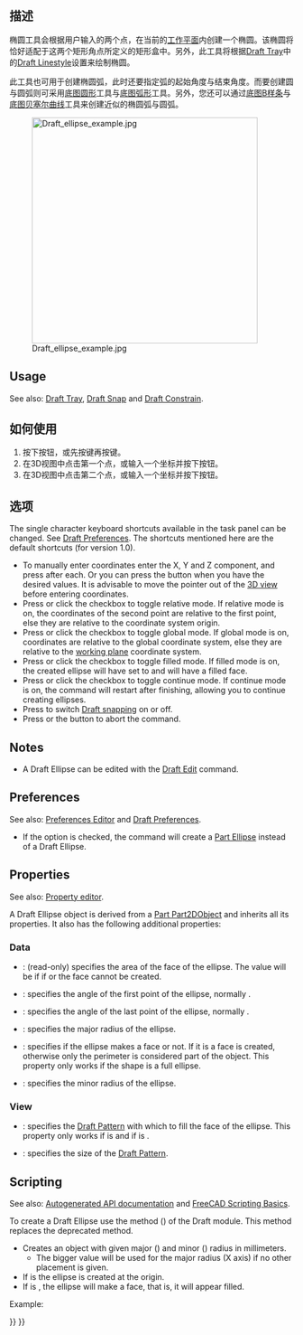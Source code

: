 <languages/>

{{Docnav
|[[Draft_Circle|Circle]]
|[[Draft_Rectangle|Rectangle]]
|[[Draft_Workbench|Draft]]
|IconL=Draft_Circle.svg 
|IconR=Draft_Rectangle.svg 
|IconC=Workbench_Draft.svg
}}

{{GuiCommand
|Name=Draft Ellipse
|MenuLocation=Drafting → Ellipse<br>2D Drafting → Ellipse
|Workbenches=[[Draft_Workbench|Draft]], [[BIM_Workbench|BIM]]
|Shortcut={{KEY|E}} {{KEY|L}}
|Version=0.7
}}

<span id="Description"></span>
==描述==

<div class="mw-translate-fuzzy">
椭圆工具会根据用户输入的两个点，在当前的[[Draft SelectPlane|工作平面]]内创建一个椭圆。该椭圆将恰好适配于这两个矩形角点所定义的矩形盒中。另外，此工具将根据[[Draft Tray]]中的[[Draft Linestyle]]设置来绘制椭圆。
</div>

<div class="mw-translate-fuzzy">
此工具也可用于创建椭圆弧，此时还要指定弧的起始角度与结束角度。而要创建圆与圆弧则可采用[[Draft Circle|底图圆形]]工具与[[Draft Arc|底图弧形]]工具。另外，您还可以通过[[Draft BSpline|底图B样条]]与[[Draft BezCurve|底图贝塞尔曲线]]工具来创建近似的椭圆弧与圆弧。
</div>

[[Image:Draft_ellipse_example.jpg|400px]]
<div class="mw-translate-fuzzy">
{{Caption|通过矩形角点所定义的椭圆}}
</div>

==Usage==

See also: [[Draft_Tray|Draft Tray]], [[Draft_Snap|Draft Snap]] and [[Draft_Constrain|Draft Constrain]].

<div class="mw-translate-fuzzy">
==如何使用==
# 按下{{Button|[[Image:Draft Ellipse.png|16px]] [[Draft Ellipse]]}}按钮，或先按{{KEY|E}}键再按{{KEY|L}}键。
# 在3D视图中点击第一个点，或输入一个坐标并按下{{Button|[[Image:Draft_AddPoint.svg|16px]] add point}}按钮。
# 在3D视图中点击第二个点，或输入一个坐标并按下{{Button|[[Image:Draft_AddPoint.svg|16px]] add point}}按钮。
</div>

<span id="Options"></span>
==选项==

The single character keyboard shortcuts available in the task panel can be changed. See [[Draft_Preferences|Draft Preferences]]. The shortcuts mentioned here are the default shortcuts (for version 1.0).

* To manually enter coordinates enter the X, Y and Z component, and press {{KEY|Enter}} after each. Or you can press the {{Button|[[Image:Draft_AddPoint.svg|16px]] Enter point}} button when you have the desired values. It is advisable to move the pointer out of the [[3D_view|3D view]] before entering coordinates.
* Press {{KEY|R}} or click the {{MenuCommand|Relative}} checkbox to toggle relative mode. If relative mode is on, the coordinates of the second point are relative to the first point, else they are relative to the coordinate system origin.
* Press {{KEY|G}} or click the {{MenuCommand|Global}} checkbox to toggle global mode. If global mode is on, coordinates are relative to the global coordinate system, else they are relative to the [[Draft_SelectPlane|working plane]] coordinate system. {{Version|0.20}}
* Press {{KEY|F}} or click the {{MenuCommand|Filled}} checkbox to toggle filled mode. If filled mode is on, the created ellipse will have {{PropertyData|Make Face}} set to {{TRUE}} and will have a filled face.
* Press {{KEY|N}} or click the {{MenuCommand|Continue}} checkbox to toggle continue mode. If continue mode is on, the command will restart after finishing, allowing you to continue creating ellipses.
* Press {{KEY|S}} to switch [[Draft_Snap|Draft snapping]] on or off.
* Press {{KEY|Esc}} or the {{Button|Close}} button to abort the command.

==Notes==

* A Draft Ellipse can be edited with the [[Draft_Edit|Draft Edit]] command.

==Preferences==

See also: [[Preferences_Editor|Preferences Editor]] and [[Draft_Preferences|Draft Preferences]].

* If the {{MenuCommand|Edit → Preferences... → Draft → General → Create Part primitives if possible}} option is checked, the command will create a [[Part_Ellipse|Part Ellipse]] instead of a Draft Ellipse.

==Properties==

See also: [[Property_editor|Property editor]].

A Draft Ellipse object is derived from a [[Part_Part2DObject|Part Part2DObject]] and inherits all its properties. It also has the following additional properties:

===Data===

{{TitleProperty|Draft}}

* {{PropertyData|Area|Area}}: (read-only) specifies the area of the face of the ellipse. The value will be {{value|0.0}} if {{PropertyData|Make Face}} if {{FALSE}} or the face cannot be created.
* {{PropertyData|First Angle|Angle}}: specifies the angle of the first point of the ellipse, normally {{value|0&#176;}}.
* {{PropertyData|Last Angle|Angle}}: specifies the angle of the last point of the ellipse, normally {{value|0&#176;}}.
* {{PropertyData|Major Radius|Length}}: specifies the major radius of the ellipse.
* {{PropertyData|Make Face|Bool}}: specifies if the ellipse makes a face or not. If it is {{TRUE}} a face is created, otherwise only the perimeter is considered part of the object. This property only works if the shape is a full ellipse.
* {{PropertyData|Minor Radius|Length}}: specifies the minor radius of the ellipse.

===View===

{{TitleProperty|Draft}}

* {{PropertyView|Pattern|Enumeration}}: specifies the [[Draft_Pattern|Draft Pattern]] with which to fill the face of the ellipse. This property only works if {{PropertyData|Make Face}} is {{TRUE}} and if {{PropertyView|Display Mode}} is {{value|Flat Lines}}.
* {{PropertyView|Pattern Size|Float}}: specifies the size of the [[Draft_Pattern|Draft Pattern]].

==Scripting==

See also: [https://freecad.github.io/SourceDoc/ Autogenerated API documentation] and [[FreeCAD Scripting Basics|FreeCAD Scripting Basics]].

To create a Draft Ellipse use the {{incode|make_ellipse}} method ({{Version|0.19}}) of the Draft module. This method replaces the deprecated {{incode|makeEllipse}} method.

{{Code|code=
ellipse = make_ellipse(majradius, minradius, placement=None, face=True, support=None)
}}

* Creates an {{incode|ellipse}} object with given major ({{incode|majradius}}) and minor ({{incode|minradius}}) radius in millimeters.
** The bigger value will be used for the major radius (X axis) if no other placement is given.
* If {{incode|placement}} is {{incode|None}} the ellipse is created at the origin.
* If {{incode|face}} is {{incode|True}}, the ellipse will make a face, that is, it will appear filled.

Example:

{{Code|code=
import FreeCAD as App
import Draft

doc = App.newDocument()

ellipse1 = Draft.make_ellipse(3000, 200)
ellipse2 = Draft.make_ellipse(700, 1000)

zaxis = App.Vector(0, 0, 1)
p3 = App.Vector(1000, 1000, 0)
place3 = App.Placement(p3, App.Rotation(zaxis, 90))

ellipse3 = Draft.make_ellipse(700, 1000, placement=place3)

doc.recompute()
}}


{{Docnav
|[[Draft_Circle|Circle]]
|[[Draft_Rectangle|Rectangle]]
|[[Draft_Workbench|Draft]]
|IconL=Draft_Circle.svg 
|IconR=Draft_Rectangle.svg 
|IconC=Workbench_Draft.svg
}}

{{Draft Tools navi{{#translation:}}}}
{{Userdocnavi{{#translation:}}}}